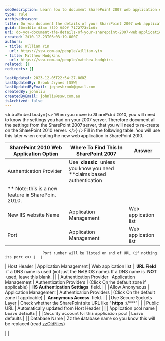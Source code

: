 ```yaml
---
seoDescription: Learn how to document SharePoint 2007 web application details for a smooth migration to SharePoint 2010.
type: rule
archivedreason:
title: Do you document the details of your SharePoint 2007 web application
guid: 58ecd81e-d3ac-4599-989f-7172773d1c0c
uri: do-you-document-the-details-of-your-sharepoint-2007-web-application
created: 2010-12-23T03:03:19.000Z
authors:
- title: William Yin
  url: https://ssw.com.au/people/william-yin
- title: Matthew Hodgkins
  url: https://ssw.com.au/people/matthew-hodgkins
related: []
redirects: []

lastUpdated: 2023-12-05T22:54:27.000Z
lastUpdatedBy: Brook Jeynes [SSW]
lastUpdatedByEmail: jeynesbrook@gmail.com
createdBy: johnliu
createdByEmail: johnliu@ssw.com.au
isArchived: false
---
```


<introEmbed
  body={<>
When you move to SharePoint 2010, you will need to know the settings you had on your 2007 server.
Therefore document all the settings from the SharePoint 2007 server, that you will need to re-create on the SharePoint 2010 server.
  </>}
/>
Fill in the following table. You will use this later when creating the new web application in SharePoint 2010.

| **SharePoint 2010 Web Application Option** | **Where To Find This In SharePoint 2007** | **Answer** |
| --- | --- | --- |
| Authentication Provider | Use  **classic**  unless you know you need  **claims based authentication
** Note: this is a new feature in SharePoint 2010. |  |
| New IIS website Name | Application Management | Web application list |  **Name Field** |  |
| Port | Application Management | Web application list |  **URL Field** .

                     Port number will be listed on end of URL (if nothing its port 80) |  |
| Host Header | Application Management | Web application list |  **URL Field**  if a DNS name is used (not just the NetBIOS name).
                     If a DNS name is  **NOT**  used, leave this blank. |  |
| Authentication Provider | Application Management | Authentication Providers | (Click On the default zone if applicable) |  **IIS Authentication Settings**  field. |  |
| Allow Anonymous | Application Management | Authentication Providers | (Click On the default zone if applicable) |  **Anonymous Access**  field. |  |
| Use Secure Sockets Layer | Check whether the SharePoint site URL like “ **https** ://\*\*\*” |  |
| Public URL | Automatically updated from Host Header |  |
| Application pool name | Leave defaults |  |
| Security account for this application pool | Leave defaults |  |
| Database Name | Zz the database name so you know this will be replaced (read [zzOldFiles](/do-you-zz-old-files-rather-than-deleting-them))

 |  |
